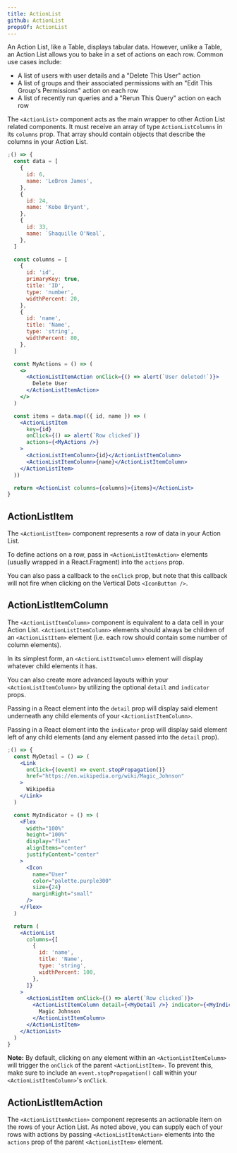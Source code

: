 ```yaml
---
title: ActionList
github: ActionList
propsOf: ActionList
---
```


An Action List, like a Table, displays tabular data. However, unlike a Table, an Action List allows you to bake in a set of actions on each row. Common use cases include:
- A list of users with user details and a "Delete This User" action
- A list of groups and their associated permissions with an "Edit This Group's Permissions" action on each row
- A list of recently run queries and a "Rerun This Query" action on each row

The `<ActionList>` component acts as the main wrapper to other Action List related components. It must receive an array of type `ActionListColumns` in its `columns` prop. That array should contain objects that describe the columns in your Action List.

```jsx
;() => {
  const data = [
    {
      id: 6,
      name: 'LeBron James',
    },
    {
      id: 24,
      name: 'Kobe Bryant',
    },
    {
      id: 33,
      name: `Shaquille O'Neal`,
    },
  ]

  const columns = [
    {
      id: 'id',
      primaryKey: true,
      title: 'ID',
      type: 'number',
      widthPercent: 20,
    },
    {
      id: 'name',
      title: 'Name',
      type: 'string',
      widthPercent: 80,
    },
  ]

  const MyActions = () => (
    <>
      <ActionListItemAction onClick={() => alert(`User deleted!`)}>
        Delete User
      </ActionListItemAction>
    </>
  )

  const items = data.map(({ id, name }) => (
    <ActionListItem
      key={id}
      onClick={() => alert(`Row clicked`)}
      actions={<MyActions />}
    >
      <ActionListItemColumn>{id}</ActionListItemColumn>
      <ActionListItemColumn>{name}</ActionListItemColumn>
    </ActionListItem>
  ))

  return <ActionList columns={columns}>{items}</ActionList>
}
```

## ActionListItem

<Props of="ActionListItem" />

The `<ActionListItem>` component represents a row of data in your Action List.

To define actions on a row, pass in `<ActionListItemAction>` elements (usually wrapped in a React.Fragment) into the `actions` prop.

You can also pass a callback to the `onClick` prop, but note that this callback will not fire when clicking on the Vertical Dots `<IconButton />`.

## ActionListItemColumn

<Props of="ActionListItemColumn" />

The `<ActionListItemColumn>` component is equivalent to a data cell in your Action List. `<ActionListItemColumn>` elements should always be children of an `<ActionListItem>` element (i.e. each row should contain some number of column elements).

In its simplest form, an `<ActionListItemColumn>` element will display whatever child elements it has.

You can also create more advanced layouts within your `<ActionListItemColumn>` by utilizing the optional `detail` and `indicator` props.

Passing in a React element into the `detail` prop will display said element underneath any child elements of your `<ActionListItemColumn>`.

Passing in a React element into the `indicator` prop will display said element left of any child elements (and any element passed into the `detail` prop).

```jsx
;() => {
  const MyDetail = () => (
    <Link
      onClick={(event) => event.stopPropagation()}
      href="https://en.wikipedia.org/wiki/Magic_Johnson"
    >
      Wikipedia
    </Link>
  )

  const MyIndicator = () => (
    <Flex
      width="100%"
      height="100%"
      display="flex"
      alignItems="center"
      justifyContent="center"
    >
      <Icon
        name="User"
        color="palette.purple300"
        size={24}
        marginRight="small"
      />
    </Flex>
  )

  return (
    <ActionList
      columns={[
        {
          id: 'name',
          title: 'Name',
          type: 'string',
          widthPercent: 100,
        },
      ]}
    >
      <ActionListItem onClick={() => alert(`Row clicked`)}>
        <ActionListItemColumn detail={<MyDetail />} indicator={<MyIndicator />}>
          Magic Johnson
        </ActionListItemColumn>
      </ActionListItem>
    </ActionList>
  )
}
```

**Note:** By default, clicking on any element within an `<ActionListItemColumn>` will trigger the `onClick` of the parent `<ActionListItem>`. To prevent this, make sure to include an `event.stopPropagation()` call within your `<ActionListItemColumn>`'s `onClick`.

## ActionListItemAction

<Props of="ActionListItemAction" />

The `<ActionListItemAction>` component represents an actionable item on the rows of your Action List. As noted above, you can supply each of your rows with actions by passing `<ActionListItemAction>` elements into the `actions` prop of the parent `<ActionListItem>` element.
